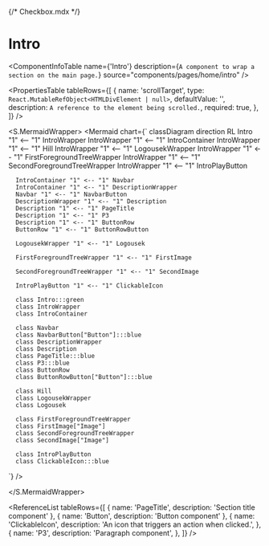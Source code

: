 {/* Checkbox.mdx */}



<Meta title="ApplicationModel/Components/Pages/Home/Intro/docs" />

# Intro

<ComponentInfoTable
  name={'Intro'}
  description={`A component to wrap a section on the main page.`}
  source="components/pages/home/intro"
/>

<PropertiesTable
  tableRows={[
    {
      name: 'scrollTarget',
      type: `React.MutableRefObject<HTMLDivElement | null>`,
      defaultValue: '',
      description: `A reference to the element being scrolled.`,
      required: true,
    },
  ]}
/>

<S.MermaidWrapper>
<Mermaid
  chart={`
     classDiagram
     direction RL
      Intro "1" <-- "1" IntroWrapper
      IntroWrapper "1" <-- "1" IntroContainer
      IntroWrapper "1" <-- "1" Hill
      IntroWrapper "1" <-- "1" LogousekWrapper
      IntroWrapper "1" <-- "1" FirstForegroundTreeWrapper
      IntroWrapper "1" <-- "1" SecondForegroundTreeWrapper
      IntroWrapper "1" <-- "1" IntroPlayButton

      IntroContainer "1" <-- "1" Navbar
      IntroContainer "1" <-- "1" DescriptionWrapper
      Navbar "1" <-- "1" NavbarButton
      DescriptionWrapper "1" <-- "1" Description
      Description "1" <-- "1" PageTitle
      Description "1" <-- "1" P3
      Description "1" <-- "1" ButtonRow
      ButtonRow "1" <-- "1" ButtonRowButton

      LogousekWrapper "1" <-- "1" Logousek

      FirstForegroundTreeWrapper "1" <-- "1" FirstImage

      SecondForegroundTreeWrapper "1" <-- "1" SecondImage

      IntroPlayButton "1" <-- "1" ClickableIcon

      class Intro:::green
      class IntroWrapper
      class IntroContainer

      class Navbar
      class NavbarButton["Button"]:::blue
      class DescriptionWrapper
      class Description
      class PageTitle:::blue
      class P3:::blue
      class ButtonRow
      class ButtonRowButton["Button"]:::blue

      class Hill
      class LogousekWrapper
      class Logousek

      class FirstForegroundTreeWrapper
      class FirstImage["Image"]
      class SecondForegroundTreeWrapper
      class SecondImage["Image"]

      class IntroPlayButton
      class ClickableIcon:::blue

`}
/>

</S.MermaidWrapper>

<ReferenceList
  tableRows={[
    { name: 'PageTitle', description: 'Section title component' },
    { name: 'Button', description: 'Button component' },
    {
      name: 'ClickableIcon',
      description: 'An icon that triggers an action when clicked.',
    },
    {
      name: 'P3',
      description: 'Paragraph component',
    },
  ]}
/>
